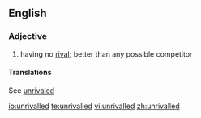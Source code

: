 ==English==

===Adjective===
{{en-adj|-}}

# having no [[rival]]; better than any possible competitor

====Translations====
See [[unrivaled]]

[[io:unrivalled]]
[[te:unrivalled]]
[[vi:unrivalled]]
[[zh:unrivalled]]